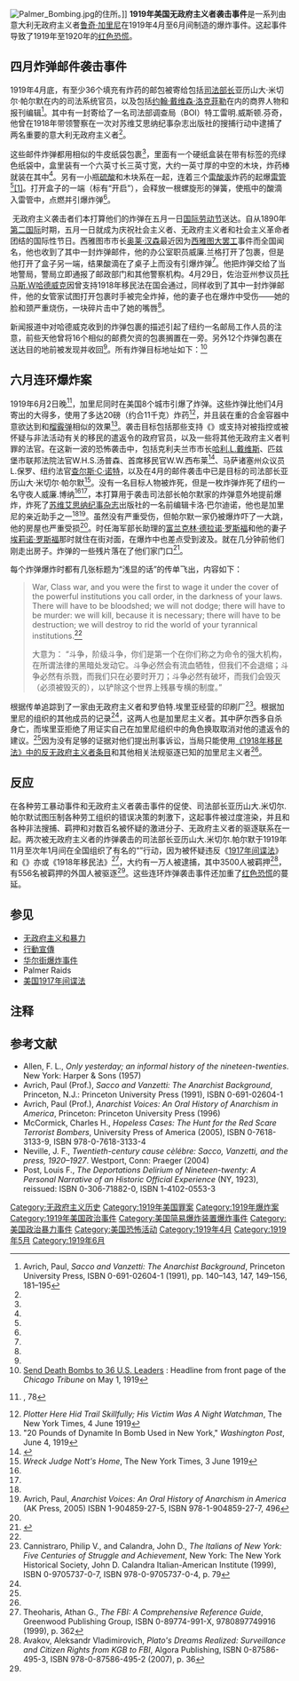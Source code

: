 [[File:Palmer_Bombing.jpg|right]]的住所。]]
{{Anarchism sidebar}}
'''1919年美国无政府主义者袭击事件'''是一系列由意大利无政府主义者[[鲁奇·加里尼|鲁奇·加里尼]]在1919年4月至6月间制造的爆炸事件。这起事件导致了1919年至1920年的[[第一次紅色恐慌|红色恐慌]]。

== 四月炸弹邮件袭击事件 ==
1919年4月底，有至少36个填充有炸药的邮包被寄给包括[[美國司法部長|司法部长]]亚历山大·米切尔·帕尔默在内的司法系统官员，以及包括[[约翰·戴维森·洛克菲勒|约翰·戴维森·洛克菲勒]]在内的商界人物和报刊编辑<ref name="AVR1">Avrich, Paul, ''Sacco and Vanzetti: The Anarchist Background'', Princeton University Press, ISBN 0-691-02604-1 (1991), pp. 140–143, 147, 149–156, 181–195</ref>。其中有一封寄给了一名司法部调查局（BOI）特工雷明.威斯顿.芬奇，他曾在1918年带领警察在一次对苏维艾思纳纪事杂志出版社的搜捕行动中逮捕了两名重要的意大利无政府主义者<ref name="AVR1" />。

这些邮件炸弹都用相似的牛皮纸袋包裹<ref name="AVR1" />，里面有一个硬纸盒装在带有{{le|金伯尔兄弟公司|Gimbel Brothers}}标签的亮绿色纸袋中，盒里装有一个六英寸长三英寸宽，大约一英寸厚的中空的木块，炸药棒就装在其中<ref name="AVR1" />。另有一小瓶[[硫酸|硫酸]]和木块系在一起，连着三个[[雷酸汞|雷酸汞]]炸药的起爆[[Blasting_cap|<nowiki/>]][[雷管|雷管<ref name="AVR1" />]][[#cite_note-AVR1-1|<nowiki>[1]</nowiki>]]。打开盒子的一端（标有“开启”），会释放一根螺旋形的弹簧，使瓶中的酸滴入雷管中，点燃并引爆炸弹<ref name="AVR1" />。

 无政府主义袭击者们本打算他们的炸弹在五月一日[[国际劳动节|国际劳动节]]送达。自从1890年[[第二国际|第二国际]]时期，五月一日就成为庆祝社会主义者、无政府主义者和社会主义革命者团结的国际性节日。西雅图市市长[[Ole_Hanson|奥莱·汉森]]最近因为[[Seattle_General_Strike|西雅图大罢工]]事件而全国闻名，他也收到了其中一封炸弹邮件，他的办公室职员威廉.兰格打开了包裹，但是他打开了盒子另一端，结果酸滴在了桌子上而没有引爆炸弹<ref name="AVR1" />。他把炸弹交给了当地警局，警局立即通报了邮政部门和其他警察机构。4月29日，佐治亚州参议员[[Thomas_W._Hardwick|托马斯.W哈德威克]]因曾支持1918年移民法在国会通过，同样收到了其中一封炸弹邮件，他的女管家试图打开包裹时手被完全炸掉，他的妻子也在爆炸中受伤——她的脸和颈严重烧伤，一块碎片击中了她的嘴唇<ref name="AVR1" />。

新闻报道中对哈德威克收到的炸弹包裹的描述引起了纽约一名邮局工作人员的注意，前些天他曾将16个相似的邮费欠资的包裹搁置在一旁。另外12个炸弹包裹在送达目的地前被发现并收回<ref name="AVR1" />。所有炸弹目标地址如下：<ref>[http://www.footnote.com/spotlight/6883/1919_anarchist_bombings_chicago/ Send Death Bombs to 36 U.S. Leaders] {{Wayback|url=http://www.footnote.com/spotlight/6883/1919_anarchist_bombings_chicago/ |date=20200427182043 }}: Headline from front page of the ''Chicago Tribune'' on May 1, 1919</ref>

== 六月连环爆炸案 ==
1919年6月2日晚<ref name="murray">{{Citation |title = Red Scare: A Study in National Hysteria, 1919–1920|last = Murray|first = Robert K.|year = 1955|publisher = University of Minnesota Press|location = Minneapolis|ISBN = 0-8166-5833-1}}, 78</ref>，加里尼同时在美国8个城市引爆了炸弹。这些炸弹比他们4月寄出的大得多，使用了多达20磅（约合11千克）炸药<ref name="PLO">''Plotter Here Hid Trail Skillfully; His Victim Was A Night Watchman'', The New York Times, 4 June 1919</ref>，并且装在重的合金容器中意欲达到和[[榴霰彈|榴霰弹]]相似的效果<ref>"20 Pounds of Dynamite In Bomb Used in New York," ''Washington Post'', June 4, 1919</ref>。袭击目标包括那些支持《{{le|1918年反叛乱法|Sedition Act of 1918|反叛乱法}}》或支持对被指控或被怀疑与非法活动有关的移民的遣返令的政府官员，以及一些将其他无政府主义者判罪的法官。在这新一波的恐怖袭击中，包括克利夫兰市市长[[Harry_L._Davis|哈利.L.戴维斯]]、匹兹堡市联邦法院法官W.H.S.汤普森、首席移民官W.W.西布莱<ref>{{Cite web |url=http://select.nytimes.com/gst/abstract.html?res=FB0A10FF345D147A93C6A9178DD85F4D8185F9 |title=PITTSBURGH CLUE TO PLOT; Name of Bombmaker Given by I.W.W. Associate, Seized After Fight.HE HIMSELF IS IMPLICATEDWoman Says She Saw HimPlane a Package on PorchOpposite Sibray ...<!-- 机器人生成的标题 --> |accessdate=2015-07-03 |archive-date=2014-01-08 |archive-url=https://web.archive.org/web/20140108232025/http://select.nytimes.com/gst/abstract.html?res=FB0A10FF345D147A93C6A9178DD85F4D8185F9 |dead-url=no }}</ref>、马萨诸塞州众议员L.保罗、纽约法官[[Charles_Cooper_Nott,_Sr.|查尔斯·C·诺特]]，以及在4月的邮件袭击中已是目标的司法部长亚历山大·米切尔·帕尔默<ref name="WRE">''Wreck Judge Nott's Home'', The New York Times, 3 June 1919</ref>。没有一名目标人物被炸死，但是一枚炸弹炸死了纽约一名守夜人威廉.博纳<ref name="PLO" /><ref name="WRE" />，本打算用于袭击司法部长帕尔默家的炸弹意外地提前爆炸，炸死了[[Cronaca_Sovversiva|苏维艾思纳纪事杂志]]出版社的一名前编辑卡洛·巴尔迪诺，他也是加里尼的亲近助手之一<ref name="AVR1" /><ref name="AVR2">Avrich, Paul, ''Anarchist Voices: An Oral History of Anarchism in America'' (AK Press, 2005) ISBN 1-904859-27-5, ISBN 978-1-904859-27-7, 496</ref>。虽然没有严重受伤，但帕尔默一家仍被爆炸吓了一大跳，他的房屋也严重受损<ref name="AVR1" />。时任海军部长助理的[[富兰克林·德拉诺·罗斯福|富兰克林·德拉诺·罗斯福]]和他的妻子[[埃莉诺·罗斯福|埃莉诺·罗斯福]]那时就住在街对面，在爆炸中也差点受到波及。就在几分钟前他们刚走出房子。炸弹的一些残片落在了他们家门口<ref name="Brands">{{cite book|last = Brands|first = H.W.|title = Traitor to his Class|year = 2008|publisher = Doubleday|location = New York, NY|isbn = 978-0-385-51958-8|page = 134|url = http://www.randomhouse.com/book/17606/traitor-to-his-class-by-hw-brands|access-date = 2015-07-03|archive-date = 2014-10-06|archive-url = https://web.archive.org/web/20141006163832/http://www.randomhouse.com/book/17606/traitor-to-his-class-by-hw-brands|dead-url = no}}</ref>。

每个炸弹爆炸时都有几张标题为“浅显的话”的传单飞出，内容如下：<blockquote id="cx1114" class="" data-source="1114" data-cx-weight="490" contenteditable="true">War, Class war, and you were the first to wage it under the cover of the powerful institutions you call order, in the darkness of your laws. There will have to be bloodshed; we will not dodge; there will have to be murder: we will kill, because it is necessary; there will have to be destruction; we will destroy to rid the world of your tyrannical institutions.<ref name="AVR1" /><br>
<div>大意为：
“斗争，阶级斗争，你们是第一个在你们称之为命令的强大机构，在所谓法律的黑暗处发动它。斗争必然会有流血牺牲，但我们不会退缩；斗争必然有杀戮，而我们只在必要时开刀；斗争必然有破坏，而我们会毁灭（必须被毁灭的），以铲除这个世界上残暴专横的制度。”<br>
</div></blockquote>根据传单追踪到了一家由无政府主义者{{le|安德烈·萨尔西多|Andrea Salsedo}}和罗伯特.埃里亚经营的印刷厂<ref>Cannistraro, Philip V., and Calandra, John D., ''The Italians of New York: Five Centuries of Struggle and Achievement'', New York: The New York Historical Society, John D. Calandra Italian-American Institute (1999), ISBN 0-9705737-0-7, ISBN 978-0-9705737-0-4, p. 79</ref>。根据加里尼的组织的其他成员的记录<ref name="AVR1" />，这两人也是加里尼主义者。其中萨尔西多自杀身亡，而埃里亚拒绝了用证实自己在加里尼组织中的角色换取取消对他的遣返令的建议。<ref name="AVR1" />因为没有足够的证据对他们提出刑事诉讼，当局只能使用[[Immigration_Act_of_1918|<nowiki/>]][[Immigration_Act_of_1918|《1918年移民法》中的反无政府主义者条目]]和其他相关法规驱逐已知的加里尼主义者<ref name="AVR1" />。

== 反应 ==
在各种劳工暴动事件和无政府主义者袭击事件的促使、司法部长亚历山大.米切尔.帕尔默试图压制各种劳工组织的错误决策的刺激下，这起事件被过度渲染，并且和各种非法搜捕、羁押和对数百名被怀疑的激进分子、无政府主义者的驱逐联系在一起。两次被无政府主义者的炸弹袭击的司法部长亚历山大.米切尔.帕尔默于1919年11月至次年1月间在全国组织了有名的“{{le|帕尔默大搜捕|Palmer raids}}”行动，因为被怀疑违反《[[1917年间谍法|1917年间谍法]]》和《{{le|1918年反叛乱法|Sedition Act of 1918|反叛乱法}}》亦或《1918年移民法》<ref name="THEO">Theoharis, Athan G., ''The FBI: A Comprehensive Reference Guide'', Greenwood Publishing Group, ISBN 0-89774-991-X, 9780897749916 (1999), p. 362</ref>，大约有一万人被逮捕，其中3500人被羁押<ref>Avakov, Aleksandr Vladimirovich, ''Plato's Dreams Realized: Surveillance and Citizen Rights from KGB to FBI'', Algora Publishing, ISBN 0-87586-495-3, ISBN 978-0-87586-495-2 (2007), p. 36</ref>，有556名被羁押的外国人被驱逐<ref name="THEO" />。这些连环炸弹袭击事件还加重了[[第一次紅色恐慌|红色恐慌]]的蔓延。

== 参见 ==
* [[无政府主义和暴力|无政府主义和暴力]]
* [[行動宣傳|行動宣傳]]
* [[华尔街爆炸事件|华尔街爆炸事件]]
* Palmer Raids
* [[美国1917年间谍法|美国1917年间谍法]]

== 注释 ==
{{Reflist}}

== 参考文献 ==
{{refbegin}}
* Allen, F. L., ''Only yesterday; an informal history of the nineteen-twenties''. New York: Harper & Sons (1957)
* Avrich, Paul (Prof.), ''Sacco and Vanzetti: The Anarchist Background'', Princeton, N.J.: Princeton University Press (1991), ISBN 0-691-02604-1
* Avrich, Paul (Prof.), ''Anarchist Voices: An Oral History of Anarchism in America'', Princeton: Princeton University Press (1996)
* McCormick, Charles H., ''Hopeless Cases: The Hunt for the Red Scare Terrorist Bombers'', University Press of America (2005), ISBN 0-7618-3133-9, ISBN 978-0-7618-3133-4
* Neville, J. F., ''Twentieth-century cause cèlébre: Sacco, Vanzetti, and the press, 1920–1927''. Westport, Conn: Praeger (2004)
* Post, Louis F., ''The Deportations Delirium of Nineteen-twenty: A Personal Narrative of an Historic Official Experience'' (NY, 1923), reissued: ISBN 0-306-71882-0, ISBN 1-4102-0553-3
{{refend}}

[[Category:无政府主义历史|Category:无政府主义历史]]
[[Category:1919年美国罪案|Category:1919年美国罪案]]
[[Category:1919年爆炸案|Category:1919年爆炸案]]
[[Category:1919年美国政治事件|Category:1919年美国政治事件]]
[[Category:美国简易爆炸装置爆炸事件|Category:美国简易爆炸装置爆炸事件]]
[[Category:美国政治暴力事件|Category:美国政治暴力事件]]
[[Category:美国恐怖活动|Category:美国恐怖活动]]
[[Category:1919年4月|Category:1919年4月]]
[[Category:1919年5月|Category:1919年5月]]
[[Category:1919年6月|Category:1919年6月]]